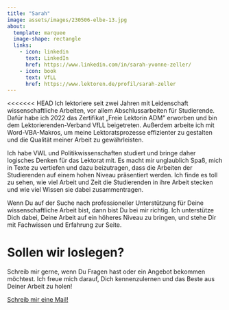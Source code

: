 ```yaml
---
title: "Sarah"
image: assets/images/230506-elbe-13.jpg
about:
  template: marquee
  image-shape: rectangle
  links: 
    - icon: linkedin
      text: LinkedIn
      href: https://www.linkedin.com/in/sarah-yvonne-zeller/
    - icon: book
      text: VfLL
      href: https://www.lektoren.de/profil/sarah-zeller
---
```


<<<<<<< HEAD
Ich lektoriere seit zwei Jahren mit Leidenschaft wissenschaftliche Arbeiten, vor allem Abschlussarbeiten für Studierende.
Dafür habe ich 2022 das Zertifikat „Freie Lektorin ADM" erworben und bin dem Lektorierenden-Verband VfLL beigetreten.
Außerdem arbeite ich mit Word-VBA-Makros, um meine Lektoratsprozesse effizienter zu gestalten und die Qualität meiner Arbeit zu gewährleisten.

Ich habe VWL und Politikwissenschaften studiert und bringe daher logisches Denken für das Lektorat mit.
Es macht mir unglaublich Spaß, mich in Texte zu vertiefen und dazu beizutragen, dass die Arbeiten der Studierenden auf einem hohen Niveau präsentiert werden.
Ich finde es toll zu sehen, wie viel Arbeit und Zeit die Studierenden in ihre Arbeit stecken und wie viel Wissen sie dabei zusammentragen.

Wenn Du auf der Suche nach professioneller Unterstützung für Deine wissenschaftliche Arbeit bist, dann bist Du bei mir richtig.
Ich unterstütze Dich dabei, Deine Arbeit auf ein höheres Niveau zu bringen, und stehe Dir mit Fachwissen und Erfahrung zur Seite.

# Sollen wir loslegen?

Schreib mir gerne, wenn Du Fragen hast oder ein Angebot bekommen möchtest.
Ich freue mich darauf, Dich kennenzulernen und das Beste aus Deiner Arbeit zu holen!

[Schreib mir eine Mail!](mailto:lektorat-zeller@posteo.de){.btn .btn-dark}
